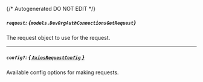 {/* Autogenerated DO NOT EDIT  */}

##### `request`: *{`models.DevOrgAuthConnectionsGetRequest`}*
The request object to use for the request.
<Collapsible openLabel={Labels.showProperties} closeLabel={Labels.hideProperties}>
    <DevOrgAuthConnectionsGetRequest/>
</Collapsible>

---
##### `config?`: [*{ `AxiosRequestConfig` }*](https://axios-http.com/docs/req_config)
Available config options for making requests.


